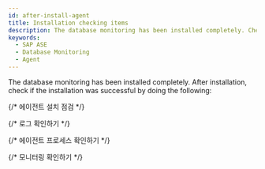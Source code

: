 ```yaml
---
id: after-install-agent
title: Installation checking items
description: The database monitoring has been installed completely. Check the checklist after installation.
keywords:
  - SAP ASE
  - Database Monitoring
  - Agent
---
```


The database monitoring has been installed completely. After installation, check if the installation was successful by doing the following:

{/* 에이전트 설치 점검 */}

<Dbcheckagentlog />

{/* 로그 확인하기 */}

<Dbcheckdblogs />

{/* 에이전트 프로세스 확인하기 */}

<Dbcheckagentprocess />

{/* 모니터링 확인하기 */}

<Dbcheckmonitoringagentlists />
